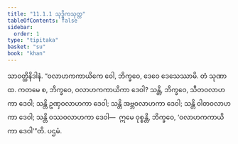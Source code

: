 ```yaml
---
title: "11.1.1 သုဒ္ဓိကသုတ္တ"
tableOfContents: false
sidebar:
  order: 1
type: "tipitaka"
basket: "su"
book: "khan"
---
```



<DynamicBreadcrumb />

<Division number="550" book="khan">

<Paragraph number="1216" book="khan">
သာဝတ္ထိနိဒါနံ. “ဝလာဟကကာယိကေ ဝေါ, ဘိက္ခဝေ, ဒေဝေ ဒေသေဿာမိ. တံ သုဏာထ. ကတမေ စ, ဘိက္ခဝေ, ဝလာဟကကာယိကာ ဒေဝါ? သန္တိ, ဘိက္ခဝေ, သီတဝလာဟကာ ဒေဝါ; သန္တိ ဥဏှဝလာဟကာ ဒေဝါ; သန္တိ အဗ္ဘဝလာဟကာ ဒေဝါ; သန္တိ ဝါတဝလာဟကာ ဒေဝါ; သန္တိ ဝဿဝလာဟကာ ဒေဝါ—  ဣမေ ဝုစ္စန္တိ, ဘိက္ခဝေ, ‘ဝလာဟကကာယိကာ ဒေဝါ’”တိ.

</Paragraph>
</Division>

<Paragraph number="1217" type="center" book="khan">
ပဌမံ.
</Paragraph>